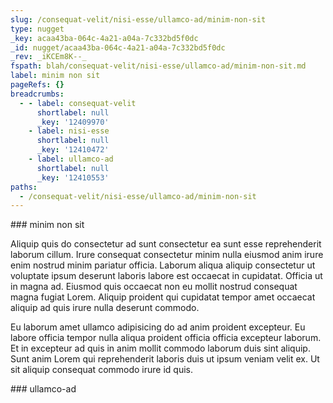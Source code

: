 ```yaml
---
slug: /consequat-velit/nisi-esse/ullamco-ad/minim-non-sit
type: nugget
_key: acaa43ba-064c-4a21-a04a-7c332bd5f0dc
_id: nugget/acaa43ba-064c-4a21-a04a-7c332bd5f0dc
_rev: _iKCEm8K--_
fspath: blah/consequat-velit/nisi-esse/ullamco-ad/minim-non-sit.md
label: minim non sit
pageRefs: {}
breadcrumbs:
  - - label: consequat-velit
      shortlabel: null
      _key: '12409970'
    - label: nisi-esse
      shortlabel: null
      _key: '12410472'
    - label: ullamco-ad
      shortlabel: null
      _key: '12410553'
paths:
  - /consequat-velit/nisi-esse/ullamco-ad/minim-non-sit
---
```


<NuggetArea>
<Nugget slug="/consequat-velit/nisi-esse/ullamco-ad/minim-non-sit" type="nugget" _key="acaa43ba-064c-4a21-a04a-7c332bd5f0dc" _id="nugget/acaa43ba-064c-4a21-a04a-7c332bd5f0dc" _rev="_iKCEm8K--_" fspath="blah/consequat-velit/nisi-esse/ullamco-ad/minim-non-sit.md" label="minim non sit" paths="/consequat-velit/nisi-esse/ullamco-ad/minim-non-sit">
<NuggetBody>
### minim non sit

Aliquip quis do consectetur ad sunt consectetur ea sunt esse reprehenderit laborum cillum. Irure consequat consectetur minim nulla eiusmod anim irure enim nostrud minim pariatur officia. Laborum aliqua aliquip consectetur ut voluptate ipsum deserunt laboris labore est occaecat in cupidatat. Officia ut in magna ad. Eiusmod quis occaecat non eu mollit nostrud consequat magna fugiat Lorem. Aliquip proident qui cupidatat tempor amet occaecat aliquip ad quis irure nulla deserunt commodo.

Eu laborum amet ullamco adipisicing do ad anim proident excepteur. Eu labore officia tempor nulla aliqua proident officia officia excepteur laborum. Et in excepteur ad quis in anim mollit commodo laborum duis sint aliquip. Sunt anim Lorem qui reprehenderit laboris duis ut ipsum veniam velit ex. Ut sit aliquip consequat commodo irure id quis.

</NuggetBody>
<Breadcrumbs>
<Crumbs>
<Crumb _key="12409970" label="consequat-velit" /><Crumb _key="12410472" label="nisi-esse" /><Crumb _key="12410553" label="ullamco-ad" />
</Crumbs>
</Breadcrumbs>
</Nugget>

<NuggetsInbound>
</NuggetsInbound>
<NuggetsOutbound>
</NuggetsOutbound>
</NuggetArea>
<PassagesInbound>
<Passage direction="inbound" type="passage" _key="12410553" _id="passage/12410553" _rev="_iKCEm8G--A" label="ullamco-ad" passage="ullamco-ad" fspath="blah/consequat-velit/nisi-esse/ullamco-ad" paths="/consequat-velit/nisi-esse/ullamco-ad" slug="/consequat-velit/nisi-esse/ullamco-ad">
<NuggetBody>
### ullamco-ad

</NuggetBody>
<Breadcrumbs>
<Crumbs>
<Crumb _key="12409970" label="consequat-velit" /><Crumb _key="12410472" label="nisi-esse" />
</Crumbs>
</Breadcrumbs>
</Passage>

</PassagesInbound>
<PassagesOutbound>
</PassagesOutbound>
